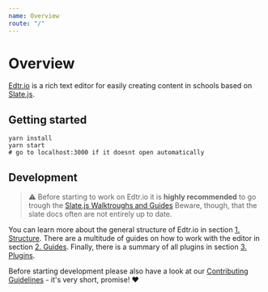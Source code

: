 ```yaml
---
name: Overview
route: "/"
---
```


# Overview

[Edtr.io](https://github.com/schul-cloud/edtrio) is a rich text editor for easily creating content in schools based on [Slate.js](https://github.com/ianstormtaylor/slate).

## Getting started

```shell
yarn install
yarn start
# go to localhost:3000 if it doesnt open automatically
```

## Development

> ⚠️ Before starting to work on Edtr.io it is **highly recommended** to go trough the [Slate.js Walktroughs and Guides](https://docs.slatejs.org/)
> Beware, though, that the slate docs often are not entirely up to date.

You can learn more about the general structure of Edtr.io in section [1. Structure](/structure). There are a multitude of guides on how to work with the editor in section [2. Guides](/guides). Finally, there is a summary of all plugins in section [3. Plugins](/plugins).

Before starting development please also have a look at our [Contributing Guidelines](https://github.com/schul-cloud/edtrio/blob/master/CONTRIBUTING.md) - it's very short, promise! ❤️
